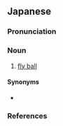 ==Japanese==
{{wikipedia|lang=ja}}
{{ja-kanjitab|ひ|きゅう|yomi=o}}

===Pronunciation===
{{ja-pron|yomi=o|ひきゅう|acc=0|acc_ref=DJR}}

===Noun===
{{ja-noun|ひきゅう|hhira=ひきう}}

# {{lb|ja|baseball|sort=ひきゅう}} [[fly ball]]

====Synonyms====
* {{ja-r|フライ}}

===References===
<references/>